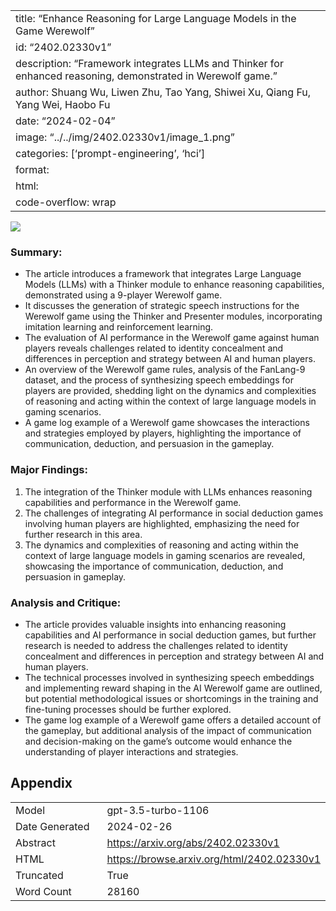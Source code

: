 
---
title: "Enhance Reasoning for Large Language Models in the Game Werewolf"
id: "2402.02330v1"
description: "Framework integrates LLMs and Thinker for enhanced reasoning, demonstrated in Werewolf game."
author: Shuang Wu, Liwen Zhu, Tao Yang, Shiwei Xu, Qiang Fu, Yang Wei, Haobo Fu
date: "2024-02-04"
image: "../../img/2402.02330v1/image_1.png"
categories: ['prompt-engineering', 'hci']
format:
  html:
    code-overflow: wrap
---

![](../../img/2402.02330v1/image_1.png)

### Summary:
- The article introduces a framework that integrates Large Language Models (LLMs) with a Thinker module to enhance reasoning capabilities, demonstrated using a 9-player Werewolf game.
- It discusses the generation of strategic speech instructions for the Werewolf game using the Thinker and Presenter modules, incorporating imitation learning and reinforcement learning.
- The evaluation of AI performance in the Werewolf game against human players reveals challenges related to identity concealment and differences in perception and strategy between AI and human players.
- An overview of the Werewolf game rules, analysis of the FanLang-9 dataset, and the process of synthesizing speech embeddings for players are provided, shedding light on the dynamics and complexities of reasoning and acting within the context of large language models in gaming scenarios.
- A game log example of a Werewolf game showcases the interactions and strategies employed by players, highlighting the importance of communication, deduction, and persuasion in the gameplay.

### Major Findings:
1. The integration of the Thinker module with LLMs enhances reasoning capabilities and performance in the Werewolf game.
2. The challenges of integrating AI performance in social deduction games involving human players are highlighted, emphasizing the need for further research in this area.
3. The dynamics and complexities of reasoning and acting within the context of large language models in gaming scenarios are revealed, showcasing the importance of communication, deduction, and persuasion in gameplay.

### Analysis and Critique:
- The article provides valuable insights into enhancing reasoning capabilities and AI performance in social deduction games, but further research is needed to address the challenges related to identity concealment and differences in perception and strategy between AI and human players.
- The technical processes involved in synthesizing speech embeddings and implementing reward shaping in the AI Werewolf game are outlined, but potential methodological issues or shortcomings in the training and fine-tuning processes should be further explored.
- The game log example of a Werewolf game offers a detailed account of the gameplay, but additional analysis of the impact of communication and decision-making on the game's outcome would enhance the understanding of player interactions and strategies.

## Appendix

|          |          |
|----------|----------|
| Model     | gpt-3.5-turbo-1106       |
| Date Generated     | 2024-02-26       |
| Abstract | [https://arxiv.org/abs/2402.02330v1](https://arxiv.org/abs/2402.02330v1)        |
| HTML     | [https://browse.arxiv.org/html/2402.02330v1](https://browse.arxiv.org/html/2402.02330v1)       |
| Truncated       | True       |
| Word Count       | 28160       |